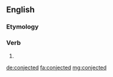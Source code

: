 ==English==

===Etymology===
{{suffix|conject|ed|lang=en}}

===Verb===
{{head|en}}

# {{en-past of|conject}}

[[de:conjected]]
[[fa:conjected]]
[[mg:conjected]]